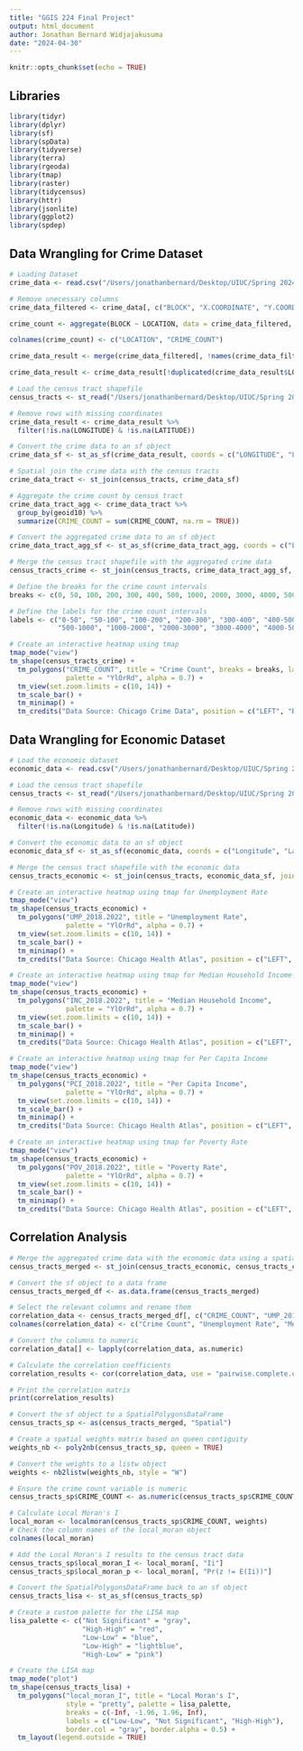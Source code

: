 ```yaml
---
title: "GGIS 224 Final Project"
output: html_document
author: Jonathan Bernard Widjajakusuma
date: "2024-04-30"
---
```


```r
knitr::opts_chunk$set(echo = TRUE)
```

## Libraries

```r
library(tidyr)
library(dplyr)
library(sf)
library(spData)
library(tidyverse)
library(terra)
library(rgeoda)
library(tmap)
library(raster)
library(tidycensus)
library(httr)
library(jsonlite)
library(ggplot2)
library(spdep)
```

## Data Wrangling for Crime Dataset
``` r
# Loading Dataset
crime_data <- read.csv("/Users/jonathanbernard/Desktop/UIUC/Spring 2024/GGIS 224/GGIS224/Final Project/Datasets/Crimes_-_Map.csv")

# Remove unecessary columns
crime_data_filtered <- crime_data[, c("BLOCK", "X.COORDINATE", "Y.COORDINATE", "LATITUDE", "LONGITUDE", "LOCATION")]

crime_count <- aggregate(BLOCK ~ LOCATION, data = crime_data_filtered, FUN = length)

colnames(crime_count) <- c("LOCATION", "CRIME_COUNT")

crime_data_result <- merge(crime_data_filtered[, !names(crime_data_filtered) %in% "BLOCK"], crime_count, by = "LOCATION", all.x = TRUE)

crime_data_result <- crime_data_result[!duplicated(crime_data_result$LOCATION), ]

# Load the census tract shapefile
census_tracts <- st_read("/Users/jonathanbernard/Desktop/UIUC/Spring 2024/GGIS 224/GGIS224/Final Project/Datasets/Boundaries - Census Tracts - 2010.geojson")

# Remove rows with missing coordinates
crime_data_result <- crime_data_result %>%
  filter(!is.na(LONGITUDE) & !is.na(LATITUDE))

# Convert the crime data to an sf object
crime_data_sf <- st_as_sf(crime_data_result, coords = c("LONGITUDE", "LATITUDE"), crs = 4326)

# Spatial join the crime data with the census tracts
crime_data_tract <- st_join(census_tracts, crime_data_sf)

# Aggregate the crime count by census tract
crime_data_tract_agg <- crime_data_tract %>%
  group_by(geoid10) %>%
  summarize(CRIME_COUNT = sum(CRIME_COUNT, na.rm = TRUE))

# Convert the aggregated crime data to an sf object
crime_data_tract_agg_sf <- st_as_sf(crime_data_tract_agg, coords = c("LONGITUDE", "LATITUDE"), crs = 4326)

# Merge the census tract shapefile with the aggregated crime data
census_tracts_crime <- st_join(census_tracts, crime_data_tract_agg_sf, join = st_intersects, left = TRUE)

# Define the breaks for the crime count intervals
breaks <- c(0, 50, 100, 200, 300, 400, 500, 1000, 2000, 3000, 4000, 5000, Inf)

# Define the labels for the crime count intervals
labels <- c("0-50", "50-100", "100-200", "200-300", "300-400", "400-500",
            "500-1000", "1000-2000", "2000-3000", "3000-4000", "4000-5000", "5000+")

# Create an interactive heatmap using tmap
tmap_mode("view")
tm_shape(census_tracts_crime) +
  tm_polygons("CRIME_COUNT", title = "Crime Count", breaks = breaks, labels = labels,
              palette = "YlOrRd", alpha = 0.7) +
  tm_view(set.zoom.limits = c(10, 14)) +
  tm_scale_bar() +
  tm_minimap() +
  tm_credits("Data Source: Chicago Crime Data", position = c("LEFT", "BOTTOM"))
```


## Data Wrangling for Economic Dataset
```r
# Load the economic dataset
economic_data <- read.csv("/Users/jonathanbernard/Desktop/UIUC/Spring 2024/GGIS 224/GGIS224/Final Project/Datasets/Chicago Health Atlas Data Download - Census Tracts.csv")

# Load the census tract shapefile
census_tracts <- st_read("/Users/jonathanbernard/Desktop/UIUC/Spring 2024/GGIS 224/GGIS224/Final Project/Datasets/Boundaries - Census Tracts - 2010.geojson")

# Remove rows with missing coordinates
economic_data <- economic_data %>%
  filter(!is.na(Longitude) & !is.na(Latitude))

# Convert the economic data to an sf object
economic_data_sf <- st_as_sf(economic_data, coords = c("Longitude", "Latitude"), crs = 4326)

# Merge the census tract shapefile with the economic data
census_tracts_economic <- st_join(census_tracts, economic_data_sf, join = st_intersects, left = TRUE)
```

```r
# Create an interactive heatmap using tmap for Unemployment Rate
tmap_mode("view")
tm_shape(census_tracts_economic) +
  tm_polygons("UMP_2018.2022", title = "Unemployment Rate",
              palette = "YlOrRd", alpha = 0.7) +
  tm_view(set.zoom.limits = c(10, 14)) +
  tm_scale_bar() +
  tm_minimap() +
  tm_credits("Data Source: Chicago Health Atlas", position = c("LEFT", "BOTTOM"))

# Create an interactive heatmap using tmap for Median Household Income
tmap_mode("view")
tm_shape(census_tracts_economic) +
  tm_polygons("INC_2018.2022", title = "Median Household Income",
              palette = "YlOrRd", alpha = 0.7) +
  tm_view(set.zoom.limits = c(10, 14)) +
  tm_scale_bar() +
  tm_minimap() +
  tm_credits("Data Source: Chicago Health Atlas", position = c("LEFT", "BOTTOM"))

# Create an interactive heatmap using tmap for Per Capita Income
tmap_mode("view")
tm_shape(census_tracts_economic) +
  tm_polygons("PCI_2018.2022", title = "Per Capita Income",
              palette = "YlOrRd", alpha = 0.7) +
  tm_view(set.zoom.limits = c(10, 14)) +
  tm_scale_bar() +
  tm_minimap() +
  tm_credits("Data Source: Chicago Health Atlas", position = c("LEFT", "BOTTOM"))

# Create an interactive heatmap using tmap for Poverty Rate
tmap_mode("view")
tm_shape(census_tracts_economic) +
  tm_polygons("POV_2018.2022", title = "Poverty Rate",
              palette = "YlOrRd", alpha = 0.7) +
  tm_view(set.zoom.limits = c(10, 14)) +
  tm_scale_bar() +
  tm_minimap() +
  tm_credits("Data Source: Chicago Health Atlas", position = c("LEFT", "BOTTOM"))

```

## Correlation Analysis
``` r
# Merge the aggregated crime data with the economic data using a spatial join
census_tracts_merged <- st_join(census_tracts_economic, census_tracts_crime, join = st_intersects, left = TRUE)

# Convert the sf object to a data frame
census_tracts_merged_df <- as.data.frame(census_tracts_merged)

# Select the relevant columns and rename them
correlation_data <- census_tracts_merged_df[, c("CRIME_COUNT", "UMP_2018.2022", "INC_2018.2022", "PCI_2018.2022", "POV_2018.2022")]
colnames(correlation_data) <- c("Crime Count", "Unemployment Rate", "Median Household Income", "Per Capita Income", "Poverty Rate")

# Convert the columns to numeric
correlation_data[] <- lapply(correlation_data, as.numeric)

# Calculate the correlation coefficients
correlation_results <- cor(correlation_data, use = "pairwise.complete.obs")

# Print the correlation matrix
print(correlation_results)
```

``` r
# Convert the sf object to a SpatialPolygonsDataFrame
census_tracts_sp <- as(census_tracts_merged, "Spatial")

# Create a spatial weights matrix based on queen contiguity
weights_nb <- poly2nb(census_tracts_sp, queen = TRUE)

# Convert the weights to a listw object
weights <- nb2listw(weights_nb, style = "W")

# Ensure the crime count variable is numeric
census_tracts_sp$CRIME_COUNT <- as.numeric(census_tracts_sp$CRIME_COUNT)

# Calculate Local Moran's I
local_moran <- localmoran(census_tracts_sp$CRIME_COUNT, weights)
# Check the column names of the local_moran object
colnames(local_moran)

# Add the Local Moran's I results to the census tract data
census_tracts_sp$local_moran_I <- local_moran[, "Ii"]
census_tracts_sp$local_moran_p <- local_moran[, "Pr(z != E(Ii))"]

# Convert the SpatialPolygonsDataFrame back to an sf object
census_tracts_lisa <- st_as_sf(census_tracts_sp)

# Create a custom palette for the LISA map
lisa_palette <- c("Not Significant" = "gray",
                  "High-High" = "red",
                  "Low-Low" = "blue",
                  "Low-High" = "lightblue",
                  "High-Low" = "pink")

# Create the LISA map
tmap_mode("plot")
tm_shape(census_tracts_lisa) +
  tm_polygons("local_moran_I", title = "Local Moran's I",
              style = "pretty", palette = lisa_palette,
              breaks = c(-Inf, -1.96, 1.96, Inf),
              labels = c("Low-Low", "Not Significant", "High-High"),
              border.col = "gray", border.alpha = 0.5) +
  tm_layout(legend.outside = TRUE)
```